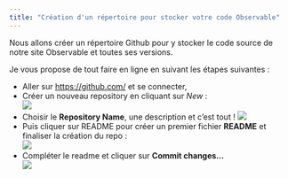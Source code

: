 ```yaml
---
title: "Création d'un répertoire pour stocker votre code Observable"
---
```


Nous allons créer un répertoire Github pour y stocker le code source de notre site Observable et toutes ses versions.   

Je vous propose de tout faire en ligne en suivant les étapes suivantes :        

-   Aller sur <https://github.com/> et se connecter,    
-   Créer un nouveau repository en cliquant sur *New* :   
![](img/create_repo.png)    
-   Choisir le **Repository Name**, une description et c'est tout !
![](img/create_repo2.png)     
-   Puis cliquer sur README pour créer un premier fichier **README** et finaliser la création du repo :    
![](img/create_repo3.png)         
-   Compléter le readme et cliquer sur **Commit changes...**    
![](img/create_repo4.png)         


